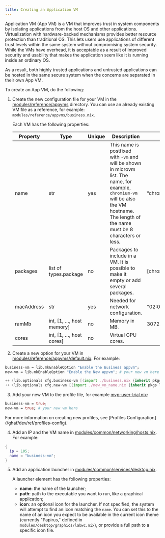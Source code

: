 ```yaml
---
title: Creating an Application VM
---
```



Application VM (App VM) is a VM that improves trust in system components by isolating applications from the host OS and other applications. Virtualization with hardware-backed mechanisms provides better resource protection than traditional OS. This lets users use applications of different trust levels within the same system without compromising system security. While the VMs have overhead, it is acceptable as a result of improved security and usability that makes the application seem like it is running inside an ordinary OS.

As a result, both highly trusted applications and untrusted applications can be hosted in the same secure system when the concerns are separated in their own App VM.

To create an App VM, do the following:

1. Create the new configuration file for your VM in the [modules/reference/appvms](https://github.com/tiiuae/ghaf/tree/main/modules/reference/appvms) directory.
   You can use an already existing VM file as a reference, for example: `modules/reference/appvms/business.nix`.

   Each VM has the following properties:

   | **Property** | **Type**                 | **Unique** | **Description**                                                                                                                                                                              | **Example**         |
   | ------------ | ------------------------ | ---------- | -------------------------------------------------------------------------------------------------------------------------------------------------------------------------------------------- | ------------------- |
   | name         | str                      | yes        | This name is postfixed with `-vm` and will be shown in microvm list. The name, for example, `chromium-vm` will be also the VM hostname. The length of the name must be 8 characters or less. | “chromium”          |
   | packages     | list of types.package    | no         | Packages to include in a VM. It is possible to make it empty or add several packages.                                                                                                        | [chromium top]      |
   | macAddress   | str                      | yes        | Needed for network configuration.                                                                                                                                                            | "02:00:00:03:03:05" |
   | ramMb        | int, [1, …, host memory] | no         | Memory in MB.                                                                                                                                                                                | 3072                |
   | cores        | int, [1, …, host cores]  | no         | Virtual CPU cores.                                                                                                                                                                           |

2. Create a new option for your VM in [modules/reference/appvms/default.nix](https://github.com/tiiuae/ghaf/blob/main/modules/reference/appvms/default.nix). For example:

```nix
business-vm = lib.mkEnableOption "Enable the Business appvm";
new-vm = lib.mkEnableOption "Enable the New appvm"; # your new vm here
```

```nix
++ (lib.optionals cfg.business-vm [(import ./business.nix {inherit pkgs lib config;})])
++ (lib.optionals cfg.new-vm [(import ./new_vm_name.nix {inherit pkgs lib config;})]); # your new vm here
```

3. Add your new VM to the profile file, for example [mvp-user-trial.nix](https://github.com/tiiuae/ghaf/blob/main/modules/reference/profiles/mvp-user-trial.nix):

```nix
business-vm = true;
new-vm = true; # your new vm here
```

<Aside>
  For more information on creating new profiles, see [Profiles
  Configuration](/ghaf/dev/ref/profiles-config).
</Aside>

4. Add an IP and the VM name in [modules/common/networking/hosts.nix](https://github.com/tiiuae/ghaf/blob/main/modules/common/networking/hosts.nix). For example:

```nix
{
  ip = 105;
  name = "business-vm";
}
```

5. Add an application launcher in [modules/common/services/desktop.nix](https://github.com/tiiuae/ghaf/blob/main/modules/common/services/desktop.nix).

   A launcher element has the following properties:

   - **name**: the name of the launcher;
   - **path**: path to the executable you want to run, like a graphical application;
   - **icon**: an optional icon for the launcher. If not specified, the system will attempt to find an icon matching the `name`. You can set this to the name of an icon you expect to be available in the current icon theme (currently "Papirus," defined in `modules/desktop/graphics/labwc.nix`), or provide a full path to a specific icon file.
